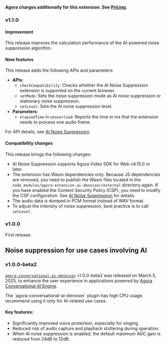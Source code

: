 **Agora charges additionally for this extension. See [Pricing](/realtime-communication/overview/pricing#ai-noise-suppression-pricing).**

### v1.1.0

#### Improvement

This release improves the calculation performance of the AI-powered noise suppression algorithm.

#### New features

This release adds the following APIs and parameters:

- **APIs**:
    - `checkCompatibility`: Checks whether the AI Noise Suppression extension is supported on the current browser.
    - `setMode`: Sets the noise suppression mode as AI noise suppression or stationary noise suppression.
    - `setLevel`: Sets the AI noise suppression level.
- **Parameters**:
    - `elapsedTime` in `onoverload`: Reports the time in ms that the extension needs to process one audio frame.

For API details, see [AI Noise Suppression](/realtime-communication/advanced-features/ai-noise-suppression).

#### Compatibility changes

This release brings the following changes:

- AI Noise Suppression supports Agora Video SDK for Web v4.15.0 or later.
- The extension has Wasm dependencies only. Because JS dependencies are removed, you need to publish the Wasm files located in the `node_modules/agora-extension-ai-denoiser/external` directory again. If you have enabled the Content Security Policy (CSP), you need to modify the CSP configuration. See [AI Noise Suppression](/realtime-communication/advanced-features/ai-noise-suppression) for details.
- The audio data is dumped in PCM format instead of WAV format.
- To adjust the intensity of noise suppression, best practice is to call `setLevel`.

### v1.0.0

First release.

## Noise suppression for use cases involving AI

### v1.0.0-beta2

[`agora-conversational-ai-denoiser`](https://www.npmjs.com/package/agora-conversational-ai-denoiser) v1.0.0-beta2 was released on March 5, 2025, to enhance the user experience in applications powered by [Agora Conversational AI Engine](/conversational-ai/overview/product-overview).

<Admonition type="caution">
The `agora-conversational-ai-denoiser` plugin has high CPU usage. <Vg k="COMPANY" /> recommend using it only for AI-related use cases.
</Admonition>
 
#### Key features:

- Significantly improved voice protection, especially for singing.
- Reduced risk of audio capture and playback stuttering during operation.
- When AI noise suppression is enabled, the default maximum AGC gain is reduced from 24dB to 12dB.
